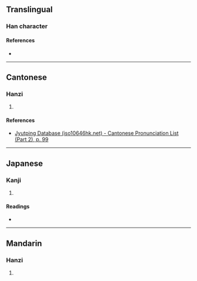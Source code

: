 {{character info/new}}
==Translingual==

===Han character===
{{Han char|rn=46|rad=山|as=05|sn=8|four=25730|canj=ULBK|ids=⿰山央}}

====References====
* {{Han ref|kx=0308.360|dkj=07959|dj=0608.220|hdz=10767.030|uh=5C9F|ud=23711|bh=CC62|bd=52322}}

----

==Cantonese==

===Hanzi===
{{yue-hanzi|jyut=[[joeng2]]|y=yeung2}}

# {{rfdef|yue|sort=山05}}

====References====
* [http://www.iso10646hk.net/jp/document/download.jsp Jyutping Database (iso10646hk.net) - Cantonese Pronunciation List (Part 2), p. 99]

----

==Japanese==

===Kanji===
{{ja-kanji|grade=|rs=山05}}

# {{rfdef|ja|sort=山05}}

====Readings====
* {{ja-readings|on=[[よう]] (yō), [[おう]] (ō)|kun=[[ふもと]] (fumoto)}}

----

==Mandarin==

===Hanzi===
{{cmn-hanzi|pin=[[yǎng]] ([[yang3]])|wg=yang<sup>3</sup>}}

# {{rfdef|cmn|sort=山05}}